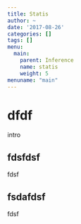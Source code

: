 ```yaml
---
title: Statis
author: ~
date: '2017-08-26'
categories: []
tags: []
menu:
  main:
    parent: Inference
    name: statis
    weight: 5
menuname: "main"
---
```


# dfdf
intro

## fdsfdsf

fdsf

## fsdafdsf

fdsf
